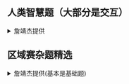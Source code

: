 
## 人类智慧题（大部分是交互）
<details>
  <summary>詹靖杰提供</summary>
- [Display of Springs](https://qoj.ac/problem/866)

- [[CERC2016] Easy Equation](https://www.luogu.com.cn/problem/P1400)

- [AtCoder Jumper](https://atcoder.jp/contests/agc050/tasks/agc050_a)

- [Binary Search Algorithm](https://qoj.ac/problem/1458)

- [Knights of Light and Darkness](https://qoj.ac/problem/4673)

- [Dragon Balls](https://qoj.ac/problem/2363)

- [Block Game ](https://atcoder.jp/contests/agc050/tasks/agc050_c)

- [Hidden Rook](https://qoj.ac/problem/2567)

- [Interactive Treasure Hunt](https://qoj.ac/problem/4575)

- [Block Game](https://atcoder.jp/contests/agc047/tasks/agc047_c)

- [Bracket Score](https://atcoder.jp/contests/agc048/tasks/agc048_b)

- [Find the Array](https://qoj.ac/problem/2373)

- [Multiset Mean](https://atcoder.jp/contests/arc104/tasks/arc104_d)

- [Hidden Graph](https://qoj.ac/problem/4218)

- [Eulerian?](https://qoj.ac/problem/1834)

- [Spinach Pizza](https://codeforces.com/problemset/problem/1776/I)

- [Nullify The Matrix](https://codeforces.com/problemset/problem/1451/F)

</details>

## 区域赛杂题精选
<details>
    <summary>詹靖杰提供(基本是基础题)</summary>
    <ConfigProvider  theme={{
      token: {
        // Seed Token，影响范围大
        colorBgContainer: 'rgba(0, 0, 0, 0)',
        
      },
      Table: {
        headerBg: '#bae0ff',
        headerSplitColor: '#bae0ff',
        borderColor: '#0C1CB4E6',
      }
    }}>
    <Table dataSource={dataSource2} columns={columns2} pagination={false}/>

    </ConfigProvider>
  
</details>